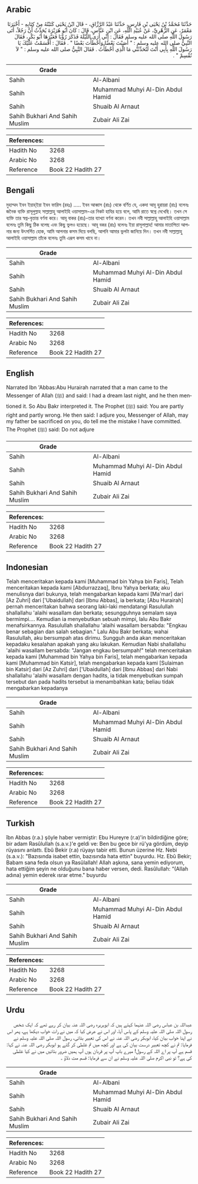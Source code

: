 ## Arabic


<div dir="rtl" lang="ar" style={{fontSize:'larger',backgroundColor:'#f8f9fa',padding:20}}>
حَدَّثَنَا مُحَمَّدُ بْنُ يَحْيَى بْنِ فَارِسٍ، حَدَّثَنَا عَبْدُ الرَّزَّاقِ، - قَالَ ابْنُ يَحْيَى كَتَبْتُهُ مِنْ كِتَابِهِ - أَخْبَرَنَا مَعْمَرٌ، عَنِ الزُّهْرِيِّ، عَنْ عُبَيْدِ اللَّهِ، عَنِ ابْنِ عَبَّاسٍ، قَالَ ‏:‏ كَانَ أَبُو هُرَيْرَةَ يُحَدِّثُ أَنَّ رَجُلاً، أَتَى رَسُولَ اللَّهِ صلى الله عليه وسلم فَقَالَ ‏:‏ إِنِّي أَرَى اللَّيْلَةَ فَذَكَرَ رُؤْيَا فَعَبَّرَهَا أَبُو بَكْرٍ، فَقَالَ النَّبِيُّ صلى الله عليه وسلم ‏:‏ ‏"‏ أَصَبْتَ بَعْضًا وَأَخْطَأْتَ بَعْضًا ‏"‏ ‏.‏ فَقَالَ ‏:‏ أَقْسَمْتُ عَلَيْكَ يَا رَسُولَ اللَّهِ بِأَبِي أَنْتَ لَتُحَدِّثَنِّي مَا الَّذِي أَخْطَأْتُ ‏.‏ فَقَالَ النَّبِيُّ صلى الله عليه وسلم ‏:‏ ‏"‏ لاَ تُقْسِمْ ‏"‏ ‏.‏
</div>
<div style={{backgroundColor:'#f8f9fa',padding:20, marginBottom: 10}}><table> <thead> <tr> <th>Grade</th> <th></th> </tr> </thead> <tbody> <tr><td>Sahih</td><td>Al-Albani</td></tr><tr><td>Sahih</td><td>Muhammad Muhyi Al-Din Abdul Hamid</td></tr><tr><td>Sahih</td><td>Shuaib Al Arnaut</td></tr><tr><td>Sahih Bukhari And Sahih Muslim</td><td>Zubair Ali Zai</td></tr></tbody></table><table> <thead> <tr> <th>References:</th> <th></th> </tr> </thead> <tbody><tr><td>Hadith No</td><td>3268</td></tr><tr><td>Arabic No</td><td>3268</td></tr><tr><td>Reference</td><td>Book 22 Hadith 27</td></tr></tbody></table></div>

## Bengali


<div dir="ltr" lang="bn" style={{fontSize:'larger',backgroundColor:'#f8f9fa',padding:20}}>
মুহাম্মদ ইবন ইয়াহ্‌ইয়া ইবন ফারিস (রহঃ) ..... ইবন আব্বাস (রাঃ) থেকে বর্ণিত যে, একদা আবূ হুরায়রা (রাঃ) বলেনঃ জনৈক ব্যক্তি রাসূলুল্লাহ সাল্লাল্লাহু আলাইহি ওয়াসাল্লাম-এর নিকট হাযির হয়ে বলে, আমি রাতে স্বপ্নে দেখেছি। তখন সে ব্যক্তি তার স্বপ্ন-বৃত্তান্ত বর্ণনা করে। আবূ বাকর (রাঃ)-তার ব্যাখ্যা বর্ণনা করেন। তখন নবী সাল্লাল্লাহু আলাইহি ওয়াসাল্লাম বলেনঃ তুমি কিছু ঠিক বলেছ এবং কিছু ভুলও হয়েছে। আবূ বকর (রাঃ) বলেনঃ ইয়া রাসূলাল্লাহ! আমার মাতাপিতা আপনার জন্য উৎসর্গিত হোক, আমি আপনার কসম দিয়ে বলছি, আপনি আমার ভুলটা জানিয়ে দিন। তখন নবী সাল্লাল্লাহু আলাইহি ওয়াসাল্লাম তাঁকে বলেনঃ তুমি এরূপ কসম খাবে না।
</div>
<div style={{backgroundColor:'#f8f9fa',padding:20, marginBottom: 10}}><table> <thead> <tr> <th>Grade</th> <th></th> </tr> </thead> <tbody> <tr><td>Sahih</td><td>Al-Albani</td></tr><tr><td>Sahih</td><td>Muhammad Muhyi Al-Din Abdul Hamid</td></tr><tr><td>Sahih</td><td>Shuaib Al Arnaut</td></tr><tr><td>Sahih Bukhari And Sahih Muslim</td><td>Zubair Ali Zai</td></tr></tbody></table><table> <thead> <tr> <th>References:</th> <th></th> </tr> </thead> <tbody><tr><td>Hadith No</td><td>3268</td></tr><tr><td>Arabic No</td><td>3268</td></tr><tr><td>Reference</td><td>Book 22 Hadith 27</td></tr></tbody></table></div>

## English


<div dir="ltr" lang="en" style={{fontSize:'larger',backgroundColor:'#f8f9fa',padding:20}}>
Narrated Ibn 'Abbas:Abu Hurairah narrated that a man came to the Messenger of Allah (ﷺ) and said: I had a dream last night, and he then mentioned it. So Abu Bakr interpreted it. The Prophet (ﷺ) said: You are partly right and partly wrong. He then said: I adjure you, Messenger of Allah, may my father be sacrificed on you, do tell me the mistake I have committed. The Prophet (ﷺ) said: Do not adjure
</div>
<div style={{backgroundColor:'#f8f9fa',padding:20, marginBottom: 10}}><table> <thead> <tr> <th>Grade</th> <th></th> </tr> </thead> <tbody> <tr><td>Sahih</td><td>Al-Albani</td></tr><tr><td>Sahih</td><td>Muhammad Muhyi Al-Din Abdul Hamid</td></tr><tr><td>Sahih</td><td>Shuaib Al Arnaut</td></tr><tr><td>Sahih Bukhari And Sahih Muslim</td><td>Zubair Ali Zai</td></tr></tbody></table><table> <thead> <tr> <th>References:</th> <th></th> </tr> </thead> <tbody><tr><td>Hadith No</td><td>3268</td></tr><tr><td>Arabic No</td><td>3268</td></tr><tr><td>Reference</td><td>Book 22 Hadith 27</td></tr></tbody></table></div>

## Indonesian


<div dir="ltr" lang="id" style={{fontSize:'larger',backgroundColor:'#f8f9fa',padding:20}}>
Telah menceritakan kepada kami [Muhammad bin Yahya bin Faris], Telah menceritakan kepada kami [Abdurrazzaq], Ibnu Yahya berkata; aku menulisnya dari bukunya, telah mengabarkan kepada kami [Ma'mar] dari [Az Zuhri] dari ['Ubaidullah] dari [Ibnu Abbas], ia berkata; [Abu Hurairah] pernah menceritakan bahwa seorang laki-laki mendatangi Rasulullah shallallahu 'alaihi wasallam dan berkata; sesungguhnya semalam saya bermimpi…. Kemudian ia menyebutkan sebuah mimpi, lalu Abu Bakr menafsirkannya. Rasulullah shallallahu 'alaihi wasallam bersabda: "Engkau benar sebagian dan salah sebagian." Lalu Abu Bakr berkata; wahai Rasulullah, aku bersumpah atas dirimu. Sungguh anda akan menceritakan kepadaku kesalahan apakah yang aku lakukan. Kemudian Nabi shallallahu 'alaihi wasallam bersabda: "Jangan engkau bersumpah!" telah menceritakan kepada kami [Muhammad bin Yahya bin Faris], telah mengabarkan kepada kami [Muhammad bin Katsir], telah mengabarkan kepada kami [Sulaiman bin Katsir] dari [Az Zuhri] dari ['Ubaidullah] dari [Ibnu Abbas] dari Nabi shallallahu 'alaihi wasallam dengan hadits, ia tidak menyebutkan sumpah tersebut dan pada hadits tersebut ia menambahkan kata; beliau tidak mengabarkan kepadanya
</div>
<div style={{backgroundColor:'#f8f9fa',padding:20, marginBottom: 10}}><table> <thead> <tr> <th>Grade</th> <th></th> </tr> </thead> <tbody> <tr><td>Sahih</td><td>Al-Albani</td></tr><tr><td>Sahih</td><td>Muhammad Muhyi Al-Din Abdul Hamid</td></tr><tr><td>Sahih</td><td>Shuaib Al Arnaut</td></tr><tr><td>Sahih Bukhari And Sahih Muslim</td><td>Zubair Ali Zai</td></tr></tbody></table><table> <thead> <tr> <th>References:</th> <th></th> </tr> </thead> <tbody><tr><td>Hadith No</td><td>3268</td></tr><tr><td>Arabic No</td><td>3268</td></tr><tr><td>Reference</td><td>Book 22 Hadith 27</td></tr></tbody></table></div>

## Turkish


<div dir="ltr" lang="tr" style={{fontSize:'larger',backgroundColor:'#f8f9fa',padding:20}}>
îbn Abbas (r.a.) şöyle haber vermiştir: Ebu Hureyre (r.a)'in bildirdiğine göre; bir adam Rasûlullah (s.a.v.)'e geldi ve: Ben bu gece bir rü'ya gördüm, deyip rüyasını anlattı. Ebû Bekir (r.a) rüyayı tabir etti. Bunun üzerine Hz. Nebi (s.a.v.): "Bazısında isabet ettin, bazısında hata ettin" buyurdu. Hz. Ebû Bekir; Babam sana feda olsun ya Rasûlallah! Allah aşkına, sana yemin ediyorum, hata ettiğim şeyin ne olduğunu bana haber versen, dedi. Rasûlullah: “(Allah adına) yemin ederek ısrar etme." buyurdu
</div>
<div style={{backgroundColor:'#f8f9fa',padding:20, marginBottom: 10}}><table> <thead> <tr> <th>Grade</th> <th></th> </tr> </thead> <tbody> <tr><td>Sahih</td><td>Al-Albani</td></tr><tr><td>Sahih</td><td>Muhammad Muhyi Al-Din Abdul Hamid</td></tr><tr><td>Sahih</td><td>Shuaib Al Arnaut</td></tr><tr><td>Sahih Bukhari And Sahih Muslim</td><td>Zubair Ali Zai</td></tr></tbody></table><table> <thead> <tr> <th>References:</th> <th></th> </tr> </thead> <tbody><tr><td>Hadith No</td><td>3268</td></tr><tr><td>Arabic No</td><td>3268</td></tr><tr><td>Reference</td><td>Book 22 Hadith 27</td></tr></tbody></table></div>

## Urdu


<div dir="rtl" lang="ur" style={{fontSize:'larger',backgroundColor:'#f8f9fa',padding:20}}>
عبداللہ بن عباس رضی اللہ عنہما کہتے ہیں کہ ابوہریرہ رضی اللہ عنہ بیان کر رہے تھے کہ ایک شخص رسول اللہ صلی اللہ علیہ وسلم کے پاس آیا، اور اس نے عرض کیا کہ میں نے رات خواب دیکھا ہے، پھر اس نے اپنا خواب بیان کیا، ابوبکر رضی اللہ عنہ نے اس کی تعبیر بتائی، رسول اللہ صلی اللہ علیہ وسلم نے فرمایا: تم نے کچھ تعبیر درست بیان کی ہے اور کچھ میں تم غلطی کر گئے ہو ابوبکر رضی اللہ عنہ نے کہا: قسم ہے آپ پر اے اللہ کے رسول! میرے باپ آپ پر قربان ہوں آپ ہمیں ضرور بتائیں میں نے کیا غلطی کی ہے؟ تو نبی اکرم صلی اللہ علیہ وسلم نے ان سے فرمایا: قسم مت دلاؤ ۔
</div>
<div style={{backgroundColor:'#f8f9fa',padding:20, marginBottom: 10}}><table> <thead> <tr> <th>Grade</th> <th></th> </tr> </thead> <tbody> <tr><td>Sahih</td><td>Al-Albani</td></tr><tr><td>Sahih</td><td>Muhammad Muhyi Al-Din Abdul Hamid</td></tr><tr><td>Sahih</td><td>Shuaib Al Arnaut</td></tr><tr><td>Sahih Bukhari And Sahih Muslim</td><td>Zubair Ali Zai</td></tr></tbody></table><table> <thead> <tr> <th>References:</th> <th></th> </tr> </thead> <tbody><tr><td>Hadith No</td><td>3268</td></tr><tr><td>Arabic No</td><td>3268</td></tr><tr><td>Reference</td><td>Book 22 Hadith 27</td></tr></tbody></table></div>